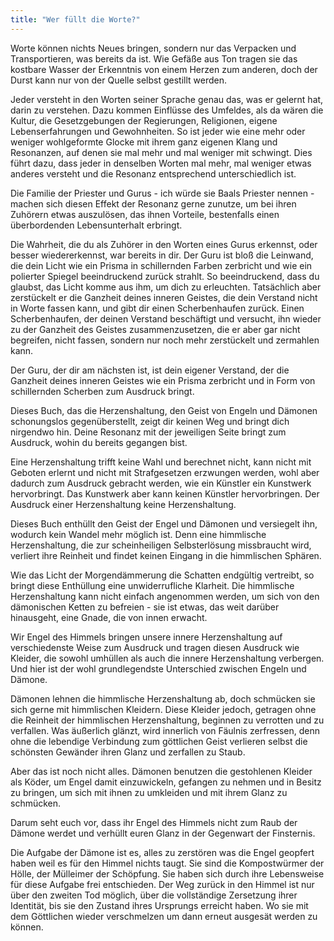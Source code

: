 ```yaml
---
title: "Wer füllt die Worte?"
---
```


Worte können nichts Neues bringen, sondern nur das Verpacken und Transportieren, was bereits da ist. Wie Gefäße aus Ton tragen sie das kostbare Wasser der Erkenntnis von einem Herzen zum anderen, doch der Durst kann nur von der Quelle selbst gestillt werden.

Jeder versteht in den Worten seiner Sprache genau das, was er gelernt hat, darin zu verstehen. Dazu kommen Einflüsse des Umfeldes, als da wären die Kultur, die Gesetzgebungen der Regierungen, Religionen, eigene Lebenserfahrungen und Gewohnheiten. So ist jeder wie eine mehr oder weniger wohlgeformte Glocke mit ihrem ganz eigenen Klang und Resonanzen, auf denen sie mal mehr und mal weniger mit schwingt. Dies führt dazu, dass jeder in denselben Worten mal mehr, mal weniger etwas anderes versteht und die Resonanz entsprechend unterschiedlich ist.

Die Familie der Priester und Gurus - ich würde sie Baals Priester nennen - machen sich diesen Effekt der Resonanz gerne zunutze, um bei ihren Zuhörern etwas auszulösen, das ihnen Vorteile, bestenfalls einen überbordenden Lebensunterhalt erbringt.

Die Wahrheit, die du als Zuhörer in den Worten eines Gurus erkennst, oder besser wiedererkennst, war bereits in dir. Der Guru ist bloß die Leinwand, die dein Licht wie ein Prisma in schillernden Farben zerbricht und wie ein polierter Spiegel beeindruckend zurück strahlt. So beeindruckend, dass du glaubst, das Licht komme aus ihm, um dich zu erleuchten. Tatsächlich aber zerstückelt er die Ganzheit deines inneren Geistes, die dein Verstand nicht in Worte fassen kann, und gibt dir einen Scherbenhaufen zurück. Einen Scherbenhaufen, der deinen Verstand beschäftigt und versucht, ihn wieder zu der Ganzheit des Geistes zusammenzusetzen, die er aber gar nicht begreifen, nicht fassen, sondern nur noch mehr zerstückelt und zermahlen kann. 

Der Guru, der dir am nächsten ist, ist dein eigener Verstand, der die Ganzheit deines inneren Geistes wie ein Prisma zerbricht und in Form von schillernden Scherben zum Ausdruck bringt.

Dieses Buch, das die Herzenshaltung, den Geist von Engeln und Dämonen schonungslos gegenüberstellt, zeigt dir keinen Weg und bringt dich nirgendwo hin. Deine Resonanz mit der jeweiligen Seite bringt zum Ausdruck, wohin du bereits gegangen bist.

Eine Herzenshaltung trifft keine Wahl und berechnet nicht, kann nicht mit Geboten erlernt und nicht mit Strafgesetzen erzwungen werden, wohl aber dadurch zum Ausdruck gebracht werden, wie ein Künstler ein Kunstwerk hervorbringt. Das Kunstwerk aber kann keinen Künstler hervorbringen. Der Ausdruck einer Herzenshaltung keine Herzenshaltung.

Dieses Buch enthüllt den Geist der Engel und Dämonen und versiegelt ihn, wodurch kein Wandel mehr möglich ist. Denn eine himmlische Herzenshaltung, die zur scheinheiligen Selbsterlösung missbraucht wird, verliert ihre Reinheit und findet keinen Eingang in die himmlischen Sphären.

Wie das Licht der Morgendämmerung die Schatten endgültig vertreibt, so bringt diese Enthüllung eine unwiderrufliche Klarheit. Die himmlische Herzenshaltung kann nicht einfach angenommen werden, um sich von den dämonischen Ketten zu befreien - sie ist etwas, das weit darüber hinausgeht, eine Gnade, die von innen erwacht. 

Wir Engel des Himmels bringen unsere innere Herzenshaltung auf verschiedenste Weise zum Ausdruck und tragen diesen Ausdruck wie Kleider, die sowohl umhüllen als auch die innere Herzenshaltung verbergen. Und hier ist der wohl grundlegendste Unterschied zwischen Engeln und Dämone.

Dämonen lehnen die himmlische Herzenshaltung ab, doch schmücken sie sich gerne mit himmlischen Kleidern. Diese Kleider jedoch, getragen ohne die Reinheit der himmlischen Herzenshaltung, beginnen zu verrotten und zu verfallen. Was äußerlich glänzt, wird innerlich von Fäulnis zerfressen, denn ohne die lebendige Verbindung zum göttlichen Geist verlieren selbst die schönsten Gewänder ihren Glanz und zerfallen zu Staub.

Aber das ist noch nicht alles. Dämonen benutzen die gestohlenen Kleider als Köder, um Engel damit einzuwickeln, gefangen zu nehmen und in Besitz zu bringen, um sich mit ihnen zu umkleiden und mit ihrem Glanz zu schmücken.

Darum seht euch vor, dass ihr Engel des Himmels nicht zum Raub der Dämone werdet und verhüllt euren Glanz in der Gegenwart der Finsternis. 

Die Aufgabe der Dämone ist es, alles zu zerstören was die Engel geopfert haben weil es für den Himmel nichts taugt. Sie sind die Kompostwürmer der Hölle, der Mülleimer der Schöpfung. Sie haben sich durch ihre Lebensweise für diese Aufgabe frei entschieden. Der Weg zurück in den Himmel ist nur über den zweiten Tod möglich, über die vollständige Zersetzung ihrer Identität, bis sie den Zustand ihres Ursprungs erreicht haben. Wo sie mit dem Göttlichen wieder verschmelzen um dann erneut ausgesät werden zu können.



